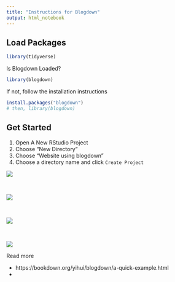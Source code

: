 ```yaml
---
title: "Instructions for Blogdown"
output: html_notebook
---
```


## Load Packages

```r
library(tidyverse)
```


Is Blogdown Loaded?

```r
library(blogdown)
```

If not, follow the installation instructions

``` r
install.packages("blogdown")
# then, library(blogdown)
```

## Get Started

1. Open A New RStudio Project
1. Choose "New Directory"
1. Choose "Website using blogdown"
1. Choose a directory name and click `Create Project`


![](images/blogdown_00_newproject.png)

&nbsp;

![](images/blogdown_new-directory.png)

&nbsp;

![](images/blogdown_03_website.png)

&nbsp;

![](images/blogdown_07_newblog_name.png)

Read more

- https://bookdown.org/yihui/blogdown/a-quick-example.html
- 
